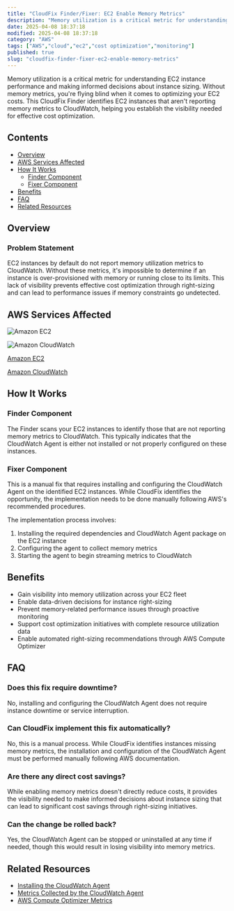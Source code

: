```yaml
---
title: "CloudFix Finder/Fixer: EC2 Enable Memory Metrics"
description: "Memory utilization is a critical metric for understanding EC2 instance performance and making informed decisions about instance sizing. Without memory metrics,..."
date: 2025-04-08 18:37:18
modified: 2025-04-08 18:37:18
category: "AWS"
tags: ["AWS","cloud","ec2","cost optimization","monitoring"]
published: true
slug: "cloudfix-finder-fixer-ec2-enable-memory-metrics"
---
```


Memory utilization is a critical metric for understanding EC2 instance performance and making informed decisions about instance sizing. Without memory metrics, you're flying blind when it comes to optimizing your EC2 costs. This CloudFix Finder identifies EC2 instances that aren't reporting memory metrics to CloudWatch, helping you establish the visibility needed for effective cost optimization.

## Contents

-   [Overview](#overview)
-   [AWS Services Affected](#aws-services-affected)
-   [How It Works](#how-it-works)
    -   [Finder Component](#finder-component)
    -   [Fixer Component](#fixer-component)
-   [Benefits](#benefits)
-   [FAQ](#faq)
-   [Related Resources](#related-resources)

## Overview

### Problem Statement

EC2 instances by default do not report memory utilization metrics to CloudWatch. Without these metrics, it's impossible to determine if an instance is over-provisioned with memory or running close to its limits. This lack of visibility prevents effective cost optimization through right-sizing and can lead to performance issues if memory constraints go undetected.

## AWS Services Affected

![Amazon EC2](/media/uploads/EC2.svg)

![Amazon CloudWatch](/media/uploads/CloudWatch.svg)

[Amazon EC2](https://docs.aws.amazon.com/AWSEC2/latest/UserGuide/concepts.html)

[Amazon CloudWatch](https://docs.aws.amazon.com/AmazonCloudWatch/latest/monitoring/WhatIsCloudWatch.html)

## How It Works

### Finder Component

The Finder scans your EC2 instances to identify those that are not reporting memory metrics to CloudWatch. This typically indicates that the CloudWatch Agent is either not installed or not properly configured on these instances.

### Fixer Component

This is a manual fix that requires installing and configuring the CloudWatch Agent on the identified EC2 instances. While CloudFix identifies the opportunity, the implementation needs to be done manually following AWS's recommended procedures.

The implementation process involves:

1.  Installing the required dependencies and CloudWatch Agent package on the EC2 instance
2.  Configuring the agent to collect memory metrics
3.  Starting the agent to begin streaming metrics to CloudWatch

## Benefits

-   Gain visibility into memory utilization across your EC2 fleet
-   Enable data-driven decisions for instance right-sizing
-   Prevent memory-related performance issues through proactive monitoring
-   Support cost optimization initiatives with complete resource utilization data
-   Enable automated right-sizing recommendations through AWS Compute Optimizer

## FAQ

### Does this fix require downtime?

No, installing and configuring the CloudWatch Agent does not require instance downtime or service interruption.

### Can CloudFix implement this fix automatically?

No, this is a manual process. While CloudFix identifies instances missing memory metrics, the installation and configuration of the CloudWatch Agent must be performed manually following AWS documentation.

### Are there any direct cost savings?

While enabling memory metrics doesn't directly reduce costs, it provides the visibility needed to make informed decisions about instance sizing that can lead to significant cost savings through right-sizing initiatives.

### Can the change be rolled back?

Yes, the CloudWatch Agent can be stopped or uninstalled at any time if needed, though this would result in losing visibility into memory metrics.

## Related Resources

-   [Installing the CloudWatch Agent](https://docs.aws.amazon.com/AmazonCloudWatch/latest/monitoring/Install-CloudWatch-Agent.html)
-   [Metrics Collected by the CloudWatch Agent](https://docs.aws.amazon.com/AmazonCloudWatch/latest/monitoring/metrics-collected-by-CloudWatch-agent.html)
-   [AWS Compute Optimizer Metrics](https://docs.aws.amazon.com/compute-optimizer/latest/ug/metrics.html)
